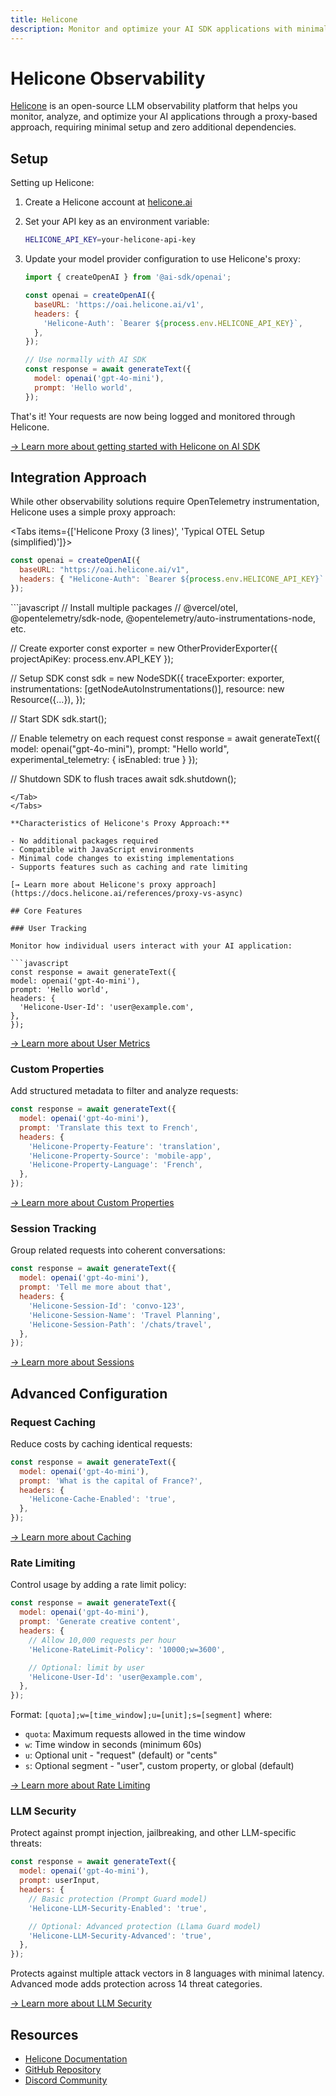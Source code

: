```yaml
---
title: Helicone
description: Monitor and optimize your AI SDK applications with minimal configuration using Helicone
---
```


# Helicone Observability

[Helicone](https://helicone.ai) is an open-source LLM observability platform that helps you monitor, analyze, and optimize your AI applications through a proxy-based approach, requiring minimal setup and zero additional dependencies.

## Setup

Setting up Helicone:

1. Create a Helicone account at [helicone.ai](https://helicone.ai)
2. Set your API key as an environment variable:
   ```bash filename=".env"
   HELICONE_API_KEY=your-helicone-api-key
   ```
3. Update your model provider configuration to use Helicone's proxy:

   ```javascript
   import { createOpenAI } from '@ai-sdk/openai';

   const openai = createOpenAI({
     baseURL: 'https://oai.helicone.ai/v1',
     headers: {
       'Helicone-Auth': `Bearer ${process.env.HELICONE_API_KEY}`,
     },
   });

   // Use normally with AI SDK
   const response = await generateText({
     model: openai('gpt-4o-mini'),
     prompt: 'Hello world',
   });
   ```

That's it! Your requests are now being logged and monitored through Helicone.

[→ Learn more about getting started with Helicone on AI SDK](https://docs.helicone.ai/getting-started/integration-method/vercelai)

## Integration Approach

While other observability solutions require OpenTelemetry instrumentation, Helicone uses a simple proxy approach:

<Tabs items={['Helicone Proxy (3 lines)', 'Typical OTEL Setup (simplified)']}>
  <Tab>
  ```javascript
  const openai = createOpenAI({
    baseURL: "https://oai.helicone.ai/v1",
    headers: { "Helicone-Auth": `Bearer ${process.env.HELICONE_API_KEY}` },
  });
  ```
  </Tab>
  
  <Tab>
  ```javascript
  // Install multiple packages
  // @vercel/otel, @opentelemetry/sdk-node, @opentelemetry/auto-instrumentations-node, etc.
  
  // Create exporter
  const exporter = new OtherProviderExporter({ 
    projectApiKey: process.env.API_KEY 
  });
  
  // Setup SDK
  const sdk = new NodeSDK({
    traceExporter: exporter,
    instrumentations: [getNodeAutoInstrumentations()],
    resource: new Resource({...}),
  });
  
  // Start SDK
  sdk.start();
  
  // Enable telemetry on each request
  const response = await generateText({
    model: openai("gpt-4o-mini"),
    prompt: "Hello world",
    experimental_telemetry: { isEnabled: true }
  });
  
  // Shutdown SDK to flush traces
  await sdk.shutdown();
  ```
  </Tab>
</Tabs>

**Characteristics of Helicone's Proxy Approach:**

- No additional packages required
- Compatible with JavaScript environments
- Minimal code changes to existing implementations
- Supports features such as caching and rate limiting

[→ Learn more about Helicone's proxy approach](https://docs.helicone.ai/references/proxy-vs-async)

## Core Features

### User Tracking

Monitor how individual users interact with your AI application:

```javascript
const response = await generateText({
  model: openai('gpt-4o-mini'),
  prompt: 'Hello world',
  headers: {
    'Helicone-User-Id': 'user@example.com',
  },
});
```

[→ Learn more about User Metrics](https://docs.helicone.ai/features/advanced-usage/user-metrics)

### Custom Properties

Add structured metadata to filter and analyze requests:

```javascript
const response = await generateText({
  model: openai('gpt-4o-mini'),
  prompt: 'Translate this text to French',
  headers: {
    'Helicone-Property-Feature': 'translation',
    'Helicone-Property-Source': 'mobile-app',
    'Helicone-Property-Language': 'French',
  },
});
```

[→ Learn more about Custom Properties](https://docs.helicone.ai/features/advanced-usage/custom-properties)

### Session Tracking

Group related requests into coherent conversations:

```javascript
const response = await generateText({
  model: openai('gpt-4o-mini'),
  prompt: 'Tell me more about that',
  headers: {
    'Helicone-Session-Id': 'convo-123',
    'Helicone-Session-Name': 'Travel Planning',
    'Helicone-Session-Path': '/chats/travel',
  },
});
```

[→ Learn more about Sessions](https://docs.helicone.ai/features/sessions)

## Advanced Configuration

### Request Caching

Reduce costs by caching identical requests:

```javascript
const response = await generateText({
  model: openai('gpt-4o-mini'),
  prompt: 'What is the capital of France?',
  headers: {
    'Helicone-Cache-Enabled': 'true',
  },
});
```

[→ Learn more about Caching](https://docs.helicone.ai/features/advanced-usage/caching)

### Rate Limiting

Control usage by adding a rate limit policy:

```javascript
const response = await generateText({
  model: openai('gpt-4o-mini'),
  prompt: 'Generate creative content',
  headers: {
    // Allow 10,000 requests per hour
    'Helicone-RateLimit-Policy': '10000;w=3600',

    // Optional: limit by user
    'Helicone-User-Id': 'user@example.com',
  },
});
```

Format: `[quota];w=[time_window];u=[unit];s=[segment]` where:

- `quota`: Maximum requests allowed in the time window
- `w`: Time window in seconds (minimum 60s)
- `u`: Optional unit - "request" (default) or "cents"
- `s`: Optional segment - "user", custom property, or global (default)

[→ Learn more about Rate Limiting](https://docs.helicone.ai/features/advanced-usage/custom-rate-limits)

### LLM Security

Protect against prompt injection, jailbreaking, and other LLM-specific threats:

```javascript
const response = await generateText({
  model: openai('gpt-4o-mini'),
  prompt: userInput,
  headers: {
    // Basic protection (Prompt Guard model)
    'Helicone-LLM-Security-Enabled': 'true',

    // Optional: Advanced protection (Llama Guard model)
    'Helicone-LLM-Security-Advanced': 'true',
  },
});
```

Protects against multiple attack vectors in 8 languages with minimal latency. Advanced mode adds protection across 14 threat categories.

[→ Learn more about LLM Security](https://docs.helicone.ai/features/advanced-usage/llm-security)

## Resources

- [Helicone Documentation](https://docs.helicone.ai)
- [GitHub Repository](https://github.com/Helicone/helicone)
- [Discord Community](https://discord.com/invite/2TkeWdXNPQ)
